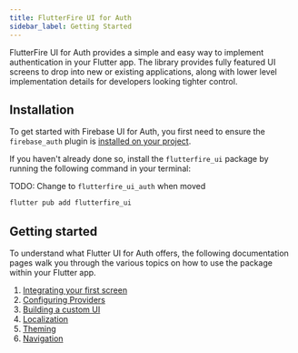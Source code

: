 ```yaml
---
title: FlutterFire UI for Auth
sidebar_label: Getting Started
---
```


FlutterFire UI for Auth provides a simple and easy way to implement authentication in your Flutter app.
The library provides fully featured UI screens to drop into new or existing applications, along with
lower level implementation details for developers looking tighter control.

## Installation

To get started with Firebase UI for Auth, you first need to ensure the `firebase_auth` plugin is
[installed on your project](https://firebase.flutter.dev/docs/auth/overview#installation).

If you haven't already done so, install the `flutterfire_ui` package by running the following command in your terminal:

TODO: Change to `flutterfire_ui_auth` when moved

```bash
flutter pub add flutterfire_ui
```

## Getting started

To understand what Flutter UI for Auth offers, the following documentation pages walk you through the various topics on
how to use the package within your Flutter app.

1. [Integrating your first screen](auth/integrating-your-first-screen)
1. [Configuring Providers](auth/configuring-providers)
1. [Building a custom UI](auth/building-a-custom-ui)
1. [Localization](auth/localization)
1. [Theming](auth/theming)
1. [Navigation](auth/navigation)
